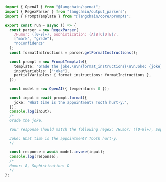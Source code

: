 ```typescript
import { OpenAI } from "@langchain/openai";
import { RegexParser } from "langchain/output_parsers";
import { PromptTemplate } from "@langchain/core/prompts";

export const run = async () => {
  const parser = new RegexParser(
    /Humor: ([0-9]+), Sophistication: (A|B|C|D|E)/,
    ["mark", "grade"],
    "noConfidence"
  );
  const formatInstructions = parser.getFormatInstructions();

  const prompt = new PromptTemplate({
    template: "Grade the joke.\n\n{format_instructions}\n\nJoke: {joke}",
    inputVariables: ["joke"],
    partialVariables: { format_instructions: formatInstructions },
  });

  const model = new OpenAI({ temperature: 0 });

  const input = await prompt.format({
    joke: "What time is the appointment? Tooth hurt-y.",
  });
  console.log(input);
  /*
  Grade the joke.

  Your response should match the following regex: /Humor: ([0-9]+), Sophistication: (A|B|C|D|E)/

  Joke: What time is the appointment? Tooth hurt-y.
  */

  const response = await model.invoke(input);
  console.log(response);
  /*
  Humor: 8, Sophistication: D
  */
};
```
